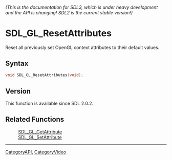 ====== (This is the documentation for SDL3, which is under heavy development and the API is changing! SDL2 is the current stable version!) ======
= SDL_GL_ResetAttributes =

Reset all previously set OpenGL context attributes to their default values.

== Syntax ==

<syntaxhighlight lang='c'>
void SDL_GL_ResetAttributes(void);
</syntaxhighlight>

== Version ==

This function is available since SDL 2.0.2.

== Related Functions ==

:[[SDL_GL_GetAttribute]]
:[[SDL_GL_SetAttribute]]

----
[[CategoryAPI]], [[CategoryVideo]]
<!-- #See the Style Guide for instructions on editing the footer. -->


